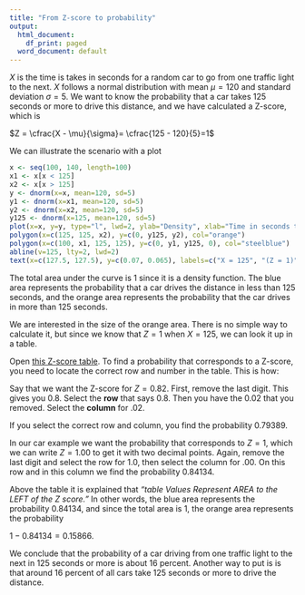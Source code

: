 ```yaml
---
title: "From Z-score to probability"
output:
  html_document:
    df_print: paged
  word_document: default
---
```


$X$ is the time is takes in seconds for a random car to go from one traffic light to the next. $X$ follows a normal distribution with mean $\mu=120$ and standard deviation $\sigma=5$. We want to know the probability that a car takes 125 seconds or more to drive this distance, and we have calculated a Z-score, which is

$Z = \cfrac{X - \mu}{\sigma}= \cfrac{125 - 120}{5}=1$

We can illustrate the scenario with a plot

```r
x <- seq(100, 140, length=100)
x1 <- x[x < 125]
x2 <- x[x > 125] 
y <- dnorm(x=x, mean=120, sd=5)
y1 <- dnorm(x=x1, mean=120, sd=5)
y2 <- dnorm(x=x2, mean=120, sd=5)
y125 <- dnorm(x=125, mean=120, sd=5)
plot(x=x, y=y, type="l", lwd=2, ylab="Density", xlab="Time in seconds to drive between the traffic lights")
polygon(x=c(125, 125, x2), y=c(0, y125, y2), col="orange")
polygon(x=c(100, x1, 125, 125), y=c(0, y1, y125, 0), col="steelblue")
abline(v=125, lty=2, lwd=2)
text(x=c(127.5, 127.5), y=c(0.07, 0.065), labels=c("X = 125", "(Z = 1)"))
```

The total area under the curve is 1 since it is a density function. The blue area represents the probability that a car drives the distance in less than 125 seconds, and the orange area represents the probability that the car drives in more than 125 seconds.

We are interested in the size of the orange area. There is no simple way to calculate it, but since we know that $Z=1$ when $X=125$, we can look it up in a table.

Open [this Z-score table](https://www.math.arizona.edu/~rsims/ma464/standardnormaltable.pdf). To find a probability that corresponds to a Z-score, you need to locate the correct row and number in the table. This is how:

Say that we want the Z-score for $Z=0.82$. First, remove the last digit. This gives you 0.8. Select the **row** that says 0.8. Then you have the 0.02 that you removed. Select the **column** for .02.

If you select the correct row and column, you find the probability 0.79389.

In our car example we want the probability that corresponds to $Z=1$, which we can write $Z=1.00$ to get it with two decimal points. Again, remove the last digit and select the row for 1.0, then select the column for .00. On this row and in this column we find the probability 0.84134.

Above the table it is explained that *"table Values Represent AREA to the LEFT of the Z score."* In other words, the blue area represents the probability 0.84134, and since the total area is 1, the orange area represents the probability

$1-0.84134=0.15866$.

We conclude that the probability of a car driving from one traffic light to the next in 125 seconds or more is about 16 percent. Another way to put is is that around 16 percent of all cars take 125 seconds or more to drive the distance.